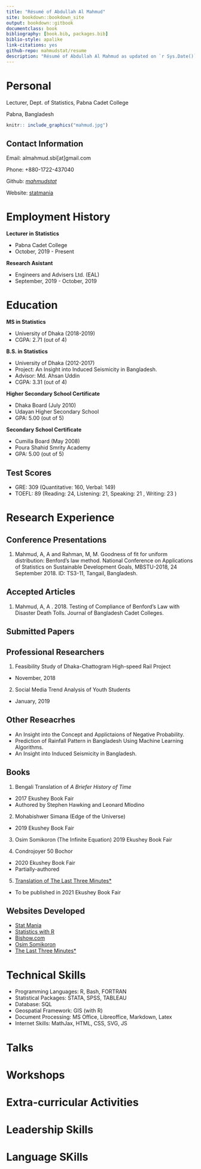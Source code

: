 ```yaml
--- 
title: "Résumé of Abdullah Al Mahmud"
site: bookdown::bookdown_site
output: bookdown::gitbook
documentclass: book
bibliography: [book.bib, packages.bib]
biblio-style: apalike
link-citations: yes
github-repo: mahmudstat/resume
description: "Résumé of Abdullah Al Mahmud as updated on `r Sys.Date()`"
---
```


# Personal {-}

Lecturer, Dept. of Statistics, Pabna Cadet College

Pabna, Bangladesh

```r
knitr:: include_graphics("mahmud.jpg")
```


## Contact Information {-}

Email: almahmud.sbi[at]gmail.com

Phone: +880-1722-437040

Github: [*mahmudstat*](https://github.com/mahmudstat)

Website: [statmania](mahmud.statmania.info)

# Employment History {-}

**Lecturer in Statistics**

- Pabna Cadet College  
- October, 2019 - Present

**Research Asistant**

- Engineers and Advisers Ltd. (EAL) 
- September, 2019 - October, 2019

# Education {-}

**MS in Statistics**

- University of Dhaka (2018-2019)
- CGPA: 2.71 (out of 4)

**B.S. in Statistics**

- University of Dhaka (2012-2017)
- Project: An Insight into Induced Seismicity in Bangladesh.
- Advisor: Md. Ahsan Uddin
- CGPA: 3.31 (out of 4)

**Higher Secondary School Certificate**

- Dhaka Board (July 2010)
- Udayan Higher Secondary School
- GPA: 5.00 (out of 5)

**Secondary School Certificate**

- Cumilla Board (May 2008)
- Poura Shahid Smrity Academy
- GPA: 5.00 (out of 5)

## Test Scores {-}

- GRE: 309 (Quantitative: 160, Verbal: 149)
- TOEFL: 89 (Reading: 24, Listening: 21, Speaking: 21 , Writing: 23 )

# Research Experience {-}

## Conference Presentations {-}

1. Mahmud, A, A and Rahman, M, M. Goodness of fit for uniform distribution:
Benford’s law method. National Conference on Applications of Statistics on
Sustainable Development Goals, MBSTU-2018, 24 September 2018. ID: TS3-11,
Tangail, Bangladesh.

## Accepted Articles {-}

1. Mahmud, A, A . 2018. Testing of Compliance of Benford’s Law with Disaster
Death Tolls. Journal of Bangladesh Cadet Colleges.

## Submitted Papers {-}

## Professional Researchers {-}

1. Feasibility Study of Dhaka-Chattogram High-speed Rail Project
  - November, 2018

2. Social Media Trend Analysis of Youth Students 
  - January, 2019


## Other Reseacrhes {-}

- An Insight into the Concept and Applictaions of Negative Probability.
- Prediction of Rainfall Pattern in Bangladesh Using Machine Learning Algorithms.
- An Insight into Induced Seismicity in Bangladesh.

## Books {-}

1. Bengali Translation of *A Briefer History of Time*
  - 2017 Ekushey Book Fair
  - Authored by Stephen Hawking and Leonard Mlodino
  
2. Mohabishwer Simana (Edge of the Universe) 
  - 2019 Ekushey Book Fair

3. Osim Somikoron (The Infinite Equation) 2019 Ekushey Book Fair

4. Condrojoyer 50 Bochor 
  - 2020 Ekushey Book Fair
  - Partially-authored
  
5. [Translation of The Last Three Minutes*](https://l3m.bishwo.com/)
  - To be published in 2021 Ekushey Book Fair


## Websites Developed {-}

- [Stat Mania](https://www.statmania.info)
- [Statistics with R](https://rstat.statmania.info)
- [Bishow.com](https://www.bishwo.com)
- [Osim Somikoron](https://os.statmania.info)
- [The Last Three Minutes*](https://l3m.bishwo.com/)

# Technical Skills {-}

- Programming Languages: R, Bash, FORTRAN
- Statistical Packages: STATA, SPSS, TABLEAU
- Database: SQL
- Geospatial Framework: GIS (with R)
- Document Processing: MS Office, Libreoffice, Markdown, Latex
- Internet Skills: MathJax, HTML, CSS, SVG, JS

# Talks {-}

# Workshops {-}

# Extra-curricular Activities {-}

# Leadership Skills {-}

# Language SKills {-}

